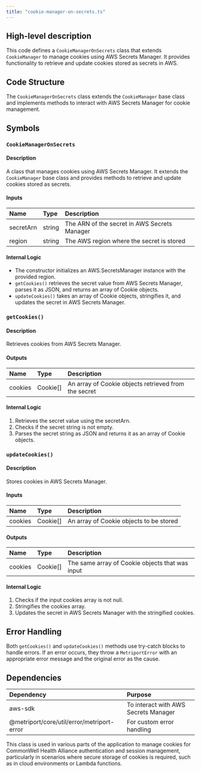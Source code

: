```yaml
---
title: "cookie-manager-on-secrets.ts"
---
```


## High-level description
This code defines a `CookieManagerOnSecrets` class that extends `CookieManager` to manage cookies using AWS Secrets Manager. It provides functionality to retrieve and update cookies stored as secrets in AWS.

## Code Structure
The `CookieManagerOnSecrets` class extends the `CookieManager` base class and implements methods to interact with AWS Secrets Manager for cookie management.

## Symbols

### `CookieManagerOnSecrets`
#### Description
A class that manages cookies using AWS Secrets Manager. It extends the `CookieManager` base class and provides methods to retrieve and update cookies stored as secrets.

#### Inputs
| Name | Type | Description |
|:-----|:-----|:------------|
| secretArn | string | The ARN of the secret in AWS Secrets Manager |
| region | string | The AWS region where the secret is stored |

#### Internal Logic
- The constructor initializes an AWS.SecretsManager instance with the provided region.
- `getCookies()` retrieves the secret value from AWS Secrets Manager, parses it as JSON, and returns an array of Cookie objects.
- `updateCookies()` takes an array of Cookie objects, stringifies it, and updates the secret in AWS Secrets Manager.

### `getCookies()`
#### Description
Retrieves cookies from AWS Secrets Manager.

#### Outputs
| Name | Type | Description |
|:-----|:-----|:------------|
| cookies | Cookie[] | An array of Cookie objects retrieved from the secret |

#### Internal Logic
1. Retrieves the secret value using the secretArn.
2. Checks if the secret string is not empty.
3. Parses the secret string as JSON and returns it as an array of Cookie objects.

### `updateCookies()`
#### Description
Stores cookies in AWS Secrets Manager.

#### Inputs
| Name | Type | Description |
|:-----|:-----|:------------|
| cookies | Cookie[] | An array of Cookie objects to be stored |

#### Outputs
| Name | Type | Description |
|:-----|:-----|:------------|
| cookies | Cookie[] | The same array of Cookie objects that was input |

#### Internal Logic
1. Checks if the input cookies array is not null.
2. Stringifies the cookies array.
3. Updates the secret in AWS Secrets Manager with the stringified cookies.

## Error Handling
Both `getCookies()` and `updateCookies()` methods use try-catch blocks to handle errors. If an error occurs, they throw a `MetriportError` with an appropriate error message and the original error as the cause.

## Dependencies
| Dependency | Purpose |
|:-----------|:--------|
| aws-sdk | To interact with AWS Secrets Manager |
| @metriport/core/util/error/metriport-error | For custom error handling |

This class is used in various parts of the application to manage cookies for CommonWell Health Alliance authentication and session management, particularly in scenarios where secure storage of cookies is required, such as in cloud environments or Lambda functions.